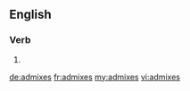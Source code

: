 ==English==

===Verb===
{{head|en}}

# {{en-third-person singular of|admix}}

[[de:admixes]]
[[fr:admixes]]
[[my:admixes]]
[[vi:admixes]]